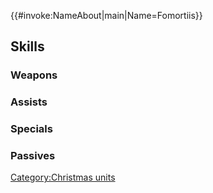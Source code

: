 {{#invoke:NameAbout|main|Name=Fomortiis}}{{HeroPage Tabs}}
{{Hero Infobox
|Name=Fomortiis
|Title=Dark of Night
|Origin=Fire Emblem: The Sacred Stones
|Gender=M
|WeaponType=Red Beast
|MoveType=Armored
|actorEN=中村悠一
|actorJP=中村悠一
|artist=Daisuke Izuka
|additionDate=2024-12-13
|releaseDate=2024-12-13
|cv1=7
|cv2=900900
|TagID=冬祭フォデス
|InternalID=1183
|Properties=special
|description=The Demon King who once cast a long shadow over the continent of Magvel. His intention is to adorn Askr's festival night with terror... Appears in Fire Emblem: The Sacred Stones.
}}
{{Stats Page
|Lv1HP=23|Lv1ATK=12|Lv1SPD=3|Lv1DEF=10|Lv1RES=13
|GRHP=60|GRATK=80|GRSPD=30|GRDEF=90|GRRES=75
}}
==Skills==
===Weapons===
{{Weapons Table
|weapon1=Whelp (Armored)
|weapon1Default=1
|weapon1Unlock=1
|weapon2=Yearling (Arm.)
|weapon2Default=3
|weapon2Unlock=3
|weapon3=Adult (Armored)
|weapon3Default=4
|weapon3Unlock=3
|weapon4=Icy Ravager
|weapon4Default=5
|weapon4Unlock=5
}}
===Assists===
{{Assists Table}}
===Specials===
{{Specials Table
|special1=Holy Vestments
|special1Default=5
|special1Unlock=3
|special2=Aegis
|special2Unlock=4
}}
===Passives===
{{Passives Table
|passiveA1=Leaden Regrets
|passiveA1Unlock=5
|passiveB1=Hardy Fighter 1
|passiveB2=Hardy Fighter 2
|passiveB3=Hardy Fighter 3
|passiveB4=Shield Fighter
|passiveB1Unlock=2
|passiveB2Unlock=3
|passiveB3Unlock=4
|passiveB4Unlock=5
|passiveC1=A/D Far Save 1
|passiveC2=A/D Far Save 2
|passiveC3=A/D Far Save 3
|passiveC4=A/D Briar F Save
|passiveC1Unlock=2
|passiveC2Unlock=3
|passiveC3Unlock=4
|passiveC4Unlock=5
}}
{{Heroes Navbox}}
[[Category:Christmas units]]